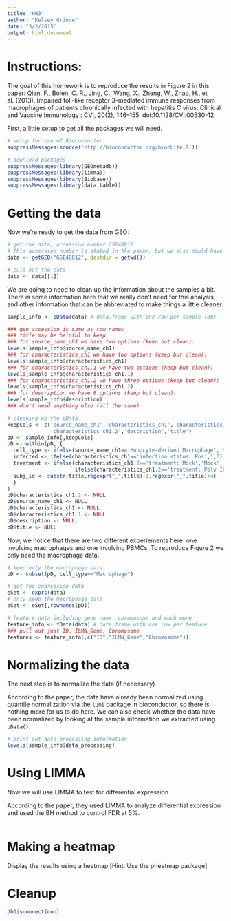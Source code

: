 ```yaml
---
title: "HW3"
author: "Kelsey Grinde"
date: "3/2/2015"
output: html_document
---
```


# Instructions:
The goal of this homework is to reproduce the results in Figure 2 in this paper: Qian, F., Bolen, C. R., Jing, C., Wang, X., Zheng, W., Zhao, H., et al. (2013). Impaired toll-like receptor 3-mediated immune responses from macrophages of patients chronically infected with hepatitis C virus. Clinical and Vaccine Immunology : CVI, 20(2), 146–155. doi:10.1128/CVI.00530-12


First, a little setup to get all the packages we will need.
```r
# setup for use of Bioconductor
suppressMessages(source('http://bioconductor.org/biocLite.R'))

# download packages
suppressMessages(library(GEOmetadb))
suppressMessages(library(limma))
suppressMessages(library(Biobase))
suppressMessages(library(data.table))
```

# Getting the data
Now we're ready to get the data from GEO:

```r
# get the data, accession number GSE40812
# This accession number is stated in the paper, but we also could have used our results from HW2 to figure out which accession number to use
data <- getGEO("GSE40812", destdir = getwd())

# pull out the data
data <- data[[1]]
```


We are going to need to clean up the information about the samples a bit. There is some information here that we really don't need for this analysis, and other information that can be abbreviated to make things a little cleaner.
```r
sample_info <- pData(data) # data.frame with one row per sample (80)
```

```r
### geo_accession is same as row names
### title may be helpful to keep
### for source_name_ch1 we have two options (keep but clean):
levels(sample_info$source_name_ch1)
### for characteristics_ch1 we have two options (keep but clean):
levels(sample_info$characteristics_ch1)
### for characteristics_ch1.1 we have two options (keep but clean):
levels(sample_info$characteristics_ch1.1)
### for characteristics_ch1.2 we have three options (keep but clean):
levels(sample_info$characteristics_ch1.2)
### for description we have 8 options (keep but clean):
levels(sample_info$description)
### don't need anything else (all the same)
```

```r
# cleaning up the pData
keepCols <- c('source_name_ch1','characteristics_ch1','characteristics_ch1.1',
              'characteristics_ch1.2','description','title')
pD <- sample_info[,keepCols]
pD <- within(pD, {
  cell_type <- ifelse(source_name_ch1=='Monocyte-derived Macrophage','Macrophage','PBMC')
  infected <- ifelse(characteristics_ch1=='infection status: Pos',1,0)
  treatment <- ifelse(characteristics_ch1.2=='treatment: Mock','Mock',
                      ifelse(characteristics_ch1.2=='treatment: Poly IC H', 'Poly IC H', 'Poly IC L'))
  subj_id <- substr(title,regexpr("_",title)+1,regexpr("_",title)+4)
  }
)
pD$characteristics_ch1.2 <- NULL
pD$source_name_ch1 <- NULL
pD$characteristics_ch1 <- NULL
pD$characteristics_ch1.1 <- NULL
pD$description <- NULL
pD$title <- NULL
```

Now, we notice that there are two different experiements here: one involving macrophages and one involving PBMCs. To reproduce Figure 2 we only need the macrophage data.
```r
# keep only the macrophage data
pD <- subset(pD, cell_type=="Macrophage")

# get the expression data
eSet <- exprs(data)
# only keep the macrophage data
eSet <- eSet[,rownames(pD)]

# feature data including gene name, chromosome and much more
feature_info <- fData(data) # data.frame with one row per feature
### pull out just ID, ILMN_Gene, Chromosome
features <- feature_info[,c("ID","ILMN_Gene","Chromosome")]
```

# Normalizing the data
The next step is to normalize the data (if necessary)

According to the paper, the data have already been normalized using quantile normalization via the `lumi` package in bioconductor, so there is nothing more for us to do here. We can also check whether the data have been normalized by looking at the sample information we extracted using `pData()`.

```r
# print out data processing information
levels(sample_info$data_processing)
```

# Using LIMMA
Now we will use LIMMA to test for differential expression

According to the paper, they used LIMMA to analyze differential expression and used the BH method to control FDR at 5%.

```r

```

# Making a heatmap
Display the results using a heatmap [Hint: Use the pheatmap package]

# Cleanup

```r
dbDisconnect(con)
```